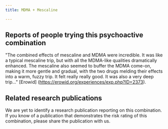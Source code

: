 ---
title: MDMA + Mescaline

---

## Reports of people trying this psychoactive combination

"The combined effects of mescaline and MDMA were incredible. It was like a typical mescaline trip, but with all the MDMA-like qualities dramatically enhanced. The mescaline also seemed to buffer the MDMA come-on, making it more gentle and gradual, with the two drugs melding their effects into a warm, fuzzy trip. It felt really really good. It was also a very deep trip..." [Erowid] (https://erowid.org/experiences/exp.php?ID=2373).

## Related research publications

We are yet to identify a research publication reporting on this combination. If you know of a publication that demonstrates the risk rating of this combination, please share the publication with us.



